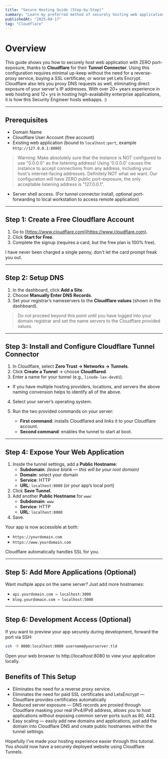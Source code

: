 ```yaml
---
title: "Secure Hosting Guide (Step-by-Step)"
summary: "Learn my preferred method of securely hosting web applications, it is how this security engineer hosts their websites."
publishedAt: "2025-09-17"
tag: "Cloudflare"
---
```


# Overview 

This guide shows you how to securely host web application with ZERO port-exposure, thanks to **Cloudflare** for their **Tunnel Connector**. Using this configuration requires minimal up-keep without the need for a reverse-proxy service, buying a SSL certificate, or worse yet Lets Encrypt. Cloudflare also lets you proxy DNS requests as well, eliminating direct exposure of your server's IP addresses. With over 20+ years experience in web hosting and 12+ yrs in hosting high-availability enterprise applications, it is how this Security Engineer hosts webapps. :)  


---

## Prerequisites
- Domain Name
- Cloudflare User Account (free account)  
- Existing web application (bound to `localhost:port`, example `http://127.0.0.1:8080`)
> Warning: Make absolutely sure that the instance is NOT configured to use "0.0.0.0" as the listening address! Using '0.0.0.0' causes the instance to accept connections from any address, including your host's internet-facing addresses. Definitely NOT what we want. Our configuration will have ZERO public port-exposure, the only acceptable listening address is "127.0.0.1".
- Server shell access. (For tunnel connector install, optional port-forwarding to local workstation to access remote application)  

---

## Step 1: Create a Free Cloudflare Account
1. Go to [https://www.cloudflare.com](https://www.cloudflare.com).  
2. Click **Start for Free**.  
3. Complete the signup (requires a card, but the free plan is 100% free). 

I have never been charged a single penny, don't let the card prompt freak you out. 

---

## Step 2: Setup DNS 
1. In the dashboard, click **Add a Site**.  
2. Choose **Manually Enter DNS Records**.  
3. Set your registrar’s nameservers to the **Cloudflare values** (shown in the dashboard).  

> Do not proceed beyond this point until you have logged into your domain registrar and set the name servers to the Cloudflare provided values.

---

## Step 3: Install and Configure Cloudflare Tunnel Connector
1. In Cloudflare, select **Zero Trust → Networks → Tunnels**.  
2. Click **Create a Tunnel** → choose **Cloudflared**.  
3. Enter a name for your tunnel (e.g., `linode-lax-dev01`). 
  - If you have multiple hosting providers, locations, and servers the above naming convension helps to identify all of the above. 
4. Select your server’s operating system.  
5. Run the two provided commands on your server:  

   - **First command**: installs Cloudflared and links it to your Cloudflare account.  
   - **Second command**: enables the tunnel to start at boot.  

---

## Step 4: Expose Your Web Application
1. Inside the tunnel settings, add a **Public Hostname**:  
   - **Subdomain**: *(leave blank — this will be your root domain)*  
   - **Domain**: select your domain  
   - **Service**: HTTP  
   - **URL**: `localhost:8080` (or your app’s local port)  
2. Click **Save Tunnel**.  
3. Add another **Public Hostname** for `www`:  
   - **Subdomain**: `www`  
   - **Service**: HTTP  
   - **URL**: `localhost:8080`  
4. Save.  

Your app is now accessible at both:  
- `https://yourdomain.com`  
- `https://www.yourdomain.com`  

Cloudflare automatically handles SSL for you.  

---

## Step 5: Add More Applications (Optional)
Want multiple apps on the same server? Just add more hostnames:  

- `api.yourdomain.com → localhost:3000`  
- `blog.yourdomain.com → localhost:5000`  

---

## Step 6: Development Access (Optional)
If you want to preview your app securely during development, forward the port via SSH:  

```bash
ssh -R 8080:localhost:8080 username@yourserver.tld
```

Open your web browser to http://localhost:8080 to view your application locally.

## Benefits of This Setup

- Eliminates the need for a reverse proxy service.
- Eliminates the need for paid SSL certificates and LetsEncrypt — Cloudflare provides certificates automatically
- Reduced server exposure — DNS records are proxied through Cloudflare masking your real IPv4/IPv6 address, allows you to host applications without exposing common server ports such as 80, 443.
- Easy scaling — easily add new domains and applications, just add the domain into Cloudflare DNS and create public hostnames within the tunnel settings.

Hopefully I've made your hosting experience easier through this tutorial. You should now have a securely deployed website using Cloudflare Tunnels.
